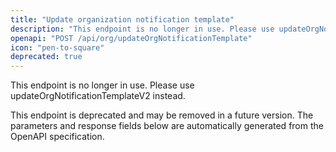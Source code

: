 ```yaml
---
title: "Update organization notification template"
description: "This endpoint is no longer in use. Please use updateOrgNotificationTemplateV2 instead."
openapi: "POST /api/org/updateOrgNotificationTemplate"
icon: "pen-to-square"
deprecated: true
---
```


This endpoint is no longer in use. Please use updateOrgNotificationTemplateV2 instead.

<Warning>
This endpoint is deprecated and may be removed in a future version.
</Warning>

<Note>
The parameters and response fields below are automatically generated from the OpenAPI specification.
</Note>
